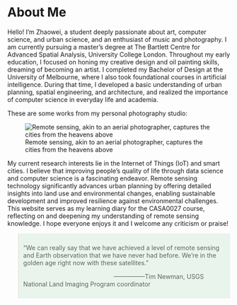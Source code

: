 # About Me {.unnumbered}

Hello! I'm Zhaowei, a student deeply passionate about art, computer science, and urban science, and an enthusiast of music and photography. I am currently pursuing a master's degree at The Bartlett Centre for Advanced Spatial Analysis, University College London. Throughout my early education, I focused on honing my creative design and oil painting skills, dreaming of becoming an artist. I completed my Bachelor of Design at the University of Melbourne, where I also took foundational courses in artificial intelligence. During that time, I developed a basic understanding of urban planning, spatial engineering, and architecture, and realized the importance of computer science in everyday life and academia.

These are some works from my personal photography studio:

![Remote sensing, akin to an aerial photographer, captures the cities from the heavens above](image/artWork.jpg)

My current research interests lie in the Internet of Things (IoT) and smart cities. I believe that improving people's quality of life through data science and computer science is a fascinating endeavor. Remote sensing technology significantly advances urban planning by offering detailed insights into land use and environmental changes, enabling sustainable development and improved resilience against environmental challenges. This website serves as my learning diary for the CASA0027 course, reflecting on and deepening my understanding of remote sensing knowledge. I hope everyone enjoys it and I welcome any criticism or praise!

<blockquote style="background-color: #e9f5ec; padding: 10px;">

<p style="margin: 0; font-style: italic; font-weight: bold;">

"We can really say that we have achieved a level of remote sensing and Earth observation that we have never had before. We're in the golden age right now with these satellites."

</p>

<footer style="margin-top: 10px;">

                                                    ---------------Tim Newman, USGS National Land Imaging Program coordinator

</footer>

</blockquote>
